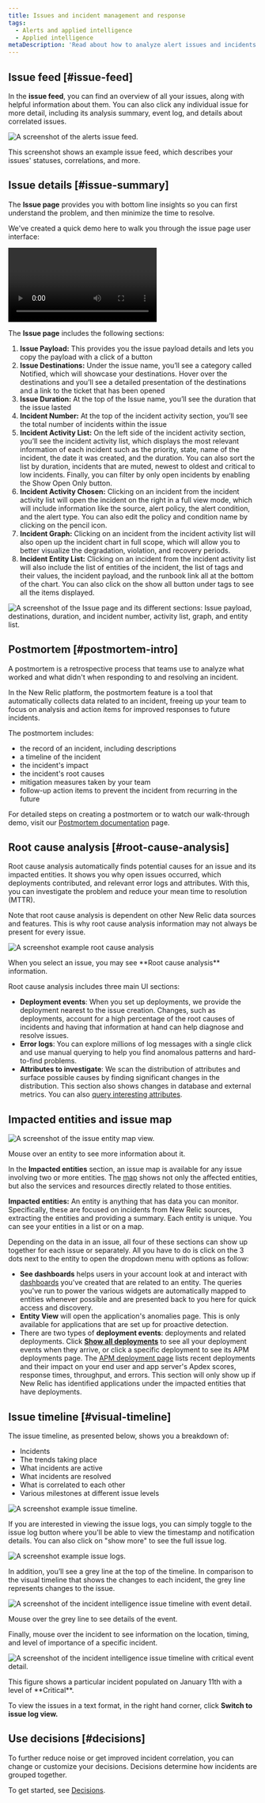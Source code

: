 ```yaml
---
title: Issues and incident management and response
tags:
  - Alerts and applied intelligence
  - Applied intelligence
metaDescription: 'Read about how to analyze alert issues and incidents to determine the root cause of an issue.'
---
```















## Issue feed [#issue-feed]

In the **issue feed**, you can find an overview of all your issues, along with helpful information about them. You can also click any individual issue for more detail, including its analysis summary, event log, and details about correlated issues.

<img
  title="The alerts issue feed."
  alt="A screenshot of the alerts issue feed."
  src={IssueFeedSept2022}
/>

<figcaption>
  This screenshot shows an example issue feed, which describes your issues' statuses, correlations, and more.
</figcaption>

## Issue details [#issue-summary]

The **Issue page** provides you with bottom line insights so you can first understand the problem, and then minimize the time to resolve.

We've created a quick demo here to walk you through the issue page user interface:

<Video
  type="wistia"
  id="b13vkx69yv"
/>

The **Issue page** includes the following sections:

1. **Issue Payload:** This provides you the issue payload details and lets you copy the payload with a click of a button
2. **Issue Destinations:** Under the issue name, you’ll see a category called Notified, which will showcase your destinations. Hover over the destinations and you’ll see a detailed presentation of the destinations and a link to the ticket that has been opened
3. **Issue Duration:** At the top of the Issue name, you’ll see the duration that the issue lasted
4. **Incident Number:** At the top of the incident activity section, you’ll see the total number of incidents within the issue
5. **Incident Activity List:** On the left side of the incident activity section, you’ll see the incident activity list, which displays the most relevant information of each incident such as the priority, state, name of the incident, the date it was created, and the duration. You can also sort the list by duration, incidents that are muted, newest to oldest and critical to low incidents. Finally, you can filter by only open incidents by enabling the Show Open Only button. 
6. **Incident Activity Chosen:** Clicking on an incident from the incident activity list will open the incident on the right in a full view mode, which will include information like the source, alert policy, the alert condition, and the alert type. You can also edit the policy and condition name by clicking on the pencil icon. 
7. **Incident Graph:** Clicking on an incident from the incident activity list will also open up the incident chart in full scope, which will allow you to better visualize the degradation, violation, and recovery periods. 
8. **Incident Entity List:** Clicking on an incident from the incident activity list will also include the list of entities of the incident, the list of tags and their values, the incident payload, and the runbook link all at the bottom of the chart. You can also click on the show all button under tags to see all the items displayed. 

<img
  title="The Issue page and its different sections: Issue payload, destinations, duration, and incident number, activity list, graph, and entity list."
  alt="A screenshot of the Issue page and its different sections: Issue payload, destinations, duration, and incident number, activity list, graph, and entity list."
  src={newIssuePage}
/>

## Postmortem [#postmortem-intro]

A postmortem is a retrospective process that teams use to analyze what worked and what didn't when responding to and resolving an incident.

In the New Relic platform, the postmortem feature is a tool that automatically collects data related to an incident, freeing up your team to focus on analysis and action items for improved responses to future incidents. 

The postmortem includes: 

* the record of an incident, including descriptions 
* a timeline of the incident 
* the incident's impact 
* the incident's root causes 
* mitigation measures taken by your team 
* follow-up action items to prevent the incident from recurring in the future

For detailed steps on creating a postmortem or to watch our walk-through demo, visit our [Postmortem documentation](https://docs.newrelic.com/docs/alerts-applied-intelligence/applied-intelligence/postmortems-applied-intelligence/) page. 

## Root cause analysis [#root-cause-analysis]

Root cause analysis automatically finds potential causes for an issue and its impacted entities. It shows you why open issues occurred, which deployments contributed, and relevant error logs and attributes. With this, you can investigate the problem and reduce your mean time to resolution (MTTR).

<Callout variant="tip">
  Note that root cause analysis is dependent on other New Relic data sources and features. This is why root cause analysis information may not always be present for every issue.
</Callout>

<img
  title="An example root cause analysis."
  alt="A screenshot example root cause analysis"
  src={rootCauseAnalysis}
/>

<figcaption>
  When you select an issue, you may see **Root cause analysis** information.
</figcaption>

Root cause analysis includes three main UI sections:

* **Deployment events**: When you set up deployments, we provide the deployment nearest to the issue creation. Changes, such as deployments, account for a high percentage of the root causes of incidents and having that information at hand can help diagnose and resolve issues.
* **Error logs**: You can explore millions of log messages with a single click and use manual querying to help you find anomalous patterns and hard-to-find problems.
* **Attributes to investigate**: We scan the distribution of attributes and surface possible causes by finding significant changes in the distribution. This section also shows changes in database and external metrics. You can also [query interesting attributes](/docs/query-your-data/nrql-new-relic-query-language/get-started/introduction-nrql-new-relics-query-language).

## Impacted entities and issue map

<img
  title="The issue entity map view."
  alt="A screenshot of the issue entity map view."
  src={NewIssueMapUIFinal}
/>

<figcaption>
  Mouse over an entity to see more information about it.
</figcaption>

In the **Impacted entities** section, an issue map is available for any issue involving two or more entities. The [map](/docs/new-relic-one/use-new-relic-one/ui-data/maps-in-context/) shows not only the affected entities, but also the services and resources directly related to those entities.

**Impacted entities:** An entity is anything that has data you can monitor. Specifically, these are focused on incidents from New Relic sources, extracting the entities and providing a summary. Each entity is unique. You can see your entities in a list or on a map.

Depending on the data in an issue, all four of these sections can show up together for each issue or separately. All you have to do is click on the 3 dots next to the entity to open the dropdown menu with options as follow:

* **See dashboards** helps users in your account look at and interact with [dashboards](/docs/query-your-data/explore-query-data/dashboards/introduction-dashboards/) you've created that are related to an entity. The queries you've run to power the various widgets are automatically mapped to entities whenever possible and are presented back to you here for quick access and discovery.
* **Entity View** will open the application's anomalies page. This is only available for applications that are set up for proactive detection.
* There are two types of **deployment events**: deployments and related deployments. Click **[Show all deployments](/whats-new/applied-intelligence-deployment-events-issue-feed)** to see all your deployment events when they arrive, or click a specific deployment to see its APM deployments page. The [APM deployment page](/docs/apm/apm-ui-pages/events/deployments-page-view-impact-your-app-users) lists recent deployments and their impact on your end user and app server's Apdex scores, response times, throughput, and errors. This section will only show up if New Relic has identified applications under the impacted entities that have deployments.


## Issue timeline [#visual-timeline]

The issue timeline, as presented below, shows you a breakdown of:

* Incidents
* The trends taking place
* What incidents are active
* What incidents are resolved
* What is correlated to each other
* Various milestones at different issue levels

<img
  title="An example issue timeline."
  alt="A screenshot example issue timeline."
  src={incidentsTimeline}
/>

If you are interested in viewing the issue logs, you can simply toggle to the issue log button where you'll be able to view the timestamp and notification details. You can also click on "show more" to see the full issue log. 

<img
  title="Issue Log View."
  alt="A screenshot example issue logs."
  src={IssueLogViewUI}
/>

In addition, you’ll see a grey line at the top of the timeline. In comparison to the visual timeline that shows the changes to each incident, the grey line represents changes to the issue.

<img
  title="The incident intelligence issue timeline with event detail."
  alt="A screenshot of the incident intelligence issue timeline with event detail."
  src={NewIssueTimelineGreyLine}
/>

<figcaption>
  Mouse over the grey line to see details of the event.
</figcaption>

Finally, mouse over the incident to see information on the location, timing, and level of importance of a specific incident.

<img
  title="The incident intelligence issue timeline with critical event detail."
  alt="A screenshot of the incident intelligence issue timeline with critical event detail."
  src={NewIssueTimeline}
/>

<figcaption>
  This figure shows a particular incident populated on January 11th with a level of **Critical**.
</figcaption>

To view the issues in a text format, in the right hand corner, click **Switch to issue log view.**


## Use decisions [#decisions]

To further reduce noise or get improved incident correlation, you can change or customize your decisions. Decisions determine how incidents are grouped together.

To get started, see [Decisions](/docs/new-relic-one/use-new-relic-one/new-relic-ai/get-started-decisions).
